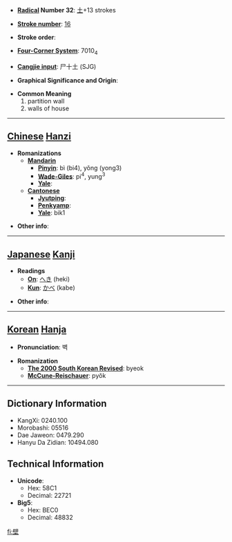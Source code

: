 * '''[[Wiktionary:Chinese radical index| Radical]] Number 32''': [[Wiktionary:Chinese radical index 土|土]]+13 strokes

* '''[[Wiktionary:Chinese total strokes index|Stroke number]]''': [[Wiktionary:Chinese total strokes index 16|16]]

* '''Stroke order''': 

* '''[[Wiktionary:Chinese four corner index|Four-Corner System]]''': 7010<sub>4</sub>

* '''[[Wiktionary:Chinese Cangjie index|Cangjie input]]''': 尸十土 (SJG)

* '''Graphical Significance and Origin''': 

* '''Common Meaning'''
*#partition wall
*# walls of house


----

== [[Chinese]] [[Hanzi]] ==

* '''Romanizations'''
** '''[[Mandarin]]'''
*** '''[[Pinyin]]''': bì (bi4), yǒng (yong3)
*** '''[[Wade-Giles]]''': pi<sup>4</sup>, yung<sup>3</sup>
*** '''[[Yale]]''': 
** '''[[Cantonese]]'''
*** '''[[Jyutping]]''':
*** '''[[Penkyamp]]''': 
*** '''[[Yale]]''': bik1

* '''Other info''': 

----

== [[Japanese]] [[Kanji]] ==

* '''Readings'''
** '''[[On]]''': [[へき]] (heki)
** '''[[Kun]]''': [[かべ]] (kabe)

* '''Other info''':  

----

== [[Korean]] [[Hanja]] ==

* '''Pronunciation''': 벽

* '''Romanization'''
** '''[[The 2000 South Korean Revised Romanization|The 2000 South Korean Revised]]''': byeok
** '''[[McCune-Reischauer]]''': pyŏk

----

== Dictionary Information ==

* KangXi: 0240.100
* Morobashi: 05516
* Dae Jaweon: 0479.290
* Hanyu Da Zidian: 10494.080

== Technical Information ==

* '''Unicode''':
** Hex: 58C1
** Decimal: 22721
* '''Big5''':
** Hex: BEC0
** Decimal: 48832

[[fi:壁]]